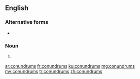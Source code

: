 ==English==

===Alternative forms===
* {{l|en|conundra}} {{qualifier|less common}}

===Noun===
{{head|en|noun plural form}}

# {{plural of|conundrum|lang=en}}

[[ar:conundrums]]
[[fr:conundrums]]
[[ku:conundrums]]
[[mg:conundrums]]
[[my:conundrums]]
[[tr:conundrums]]
[[zh:conundrums]]